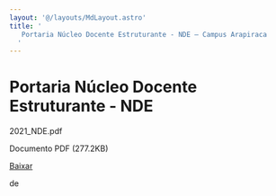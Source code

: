 ```yaml
---
layout: '@/layouts/MdLayout.astro'
title: '
   Portaria Núcleo Docente Estruturante - NDE — Campus Arapiraca
  '
---
```




Portaria Núcleo Docente Estruturante - NDE
==========================================











 2021\_NDE.pdf
   

 Documento PDF
 (277.2KB)
 

[Baixar](https://arapiraca.ufal.br/graduacao/ciencia-da-computacao/documentos/portarias/portaria-nucleo-docente-estruturante-nde/@@download/file/2021_NDE.pdf) 



























 de
 

















